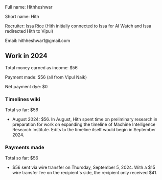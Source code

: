 Full name: Hithheshwar

Short name: Hith

Recruiter: Issa Rice (Hith initially connected to Issa for AI Watch and Issa redirected Hith to Vipul)

Email: hithheshwar1@gmail.com

==Work in 2024==

Total money earned as income: $56

Payment made: $56 (all from Vipul Naik)

Net payment dye: $0

===Timelines wiki===

Total so far: $56

* August 2024: $56. In August, Hith spent time on preliminary research in preparation for work on expanding the timeline of Machine Intelligence Research Institute. Edits to the timeline itself would begin in September 2024.

===Payments made===

Total so far: $56

* $56 sent via wire transfer on Thursday, September 5, 2024. With a $15 wire transfer fee on the recipient's side, the recipient only received $41.

